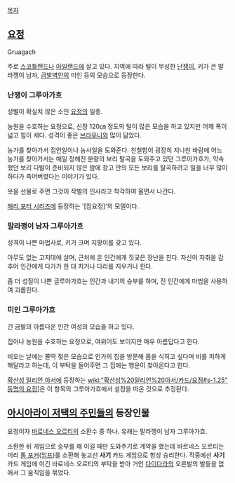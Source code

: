 [[목차]]
== [[요정]] ==
Gruagach

주로 [[스코틀랜드]]나 [[아일랜드]]에 살고 있다. 지역에 따라 털이 무성한 [[난쟁이]], 키가 큰 말라깽이 남자, [[금발]][[벽안]]의 미인 등의 모습으로 등장한다.
=== 난쟁이 그루아가흐 ===
성별이 확실치 않은 소인 [[요정]]의 일종.

농원을 수호하는 요정으로, 신장 120㎝ 정도의 털이 많은 모습을 하고 있지만 어깨 폭이 넓고 힘이 세다. 성격이 좋은 [[브라우니]]와 많이 닮았다.

농가를 찾아가서 집안일이나 농사일을 도와준다. 친철함이 굉장히 지나친 바람에 어느 농가를 찾아가서는 매일 정해진 분량의 보리 탈곡을 도와주고 있던 그루아가흐가, 약속했던 보리 다발이 준비되지 않은 밤에 창고 안의 모든 보리를 탈곡하려고 일을 너무 많이 하다가 죽어버렸다는 이야기가 있다.

옷을 선물로 주면 그것이 작별의 인사라고 착각하여 울면서 나간다.

[[해리 포터 시리즈]]에 등장하는 '[집요정]'의 모델이다.
=== 말라깽이 남자 그루아가흐 ===
성격이 나쁜 마법사로, 키가 크며 지팡이를 갖고 있다.

아무도 없는 고지대에 살며, 근처에 온 인간에게 짓궂은 장난을 친다. 자신이 자취을 감추어 인간에게 다가가 한 대 치거나 다리를 지우거나 한다.

좀 더 성질이 나쁜 글루아가흐는 인간과 내기의 승부를 하며, 진 인간에게 마법을 사용하여 괴롭힌다.
=== 미인 그루아가흐 ===
긴 금발의 아름다운 인간 여성의 모습을 하고 있다.

집이나 농원을 수호하는 요정으로, 여위어도 보이지만 매우 아름답다고 한다.

비오는 날에는 쫄딱 젖은 모습으로 인가의 집을 방문해 몸을 식히고 싶다며 비를 피하게 해달라고 하는데, 이 부탁을 들어주면 그 집에는 행운이 찾아온다고 한다.

[[확산성 밀리언 아서]]에 등장하는 [[wiki:"확산성%20밀리언%20아서/카드/요정#s-1.25" 동명의 요정]]]은 이 항목의 그루아가흐에서 설정을 따온 것으로 추정된다.
== [[아시아라이 저택의 주민들]]의 등장인물 ==
요정이자 [[바로네스 오르티]]의 소환수 중 하나. 유래는 말라깽이 남자 그루아가흐.

소환한 뒤 게임으로 승부를 해 이길 때만 도와주기로 계약을 했는데 바르네스 오르티는 미리 [[톰 포커]]([[임프]])를 소환해 놓고선 '''사기''' 카드 게임으로 항상 승리한다. 작중에선 '''사기''' 카드 게임에 이긴 바로네스 오르티의 부탁을 받아 거인 [[다이다라]]의 오른발의 발들을 없애서 그 움직임을 묶었다.

